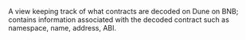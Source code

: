 A view keeping track of what contracts are decoded on Dune on BNB; contains information associated with the decoded contract such as namespace, name, address, ABI.